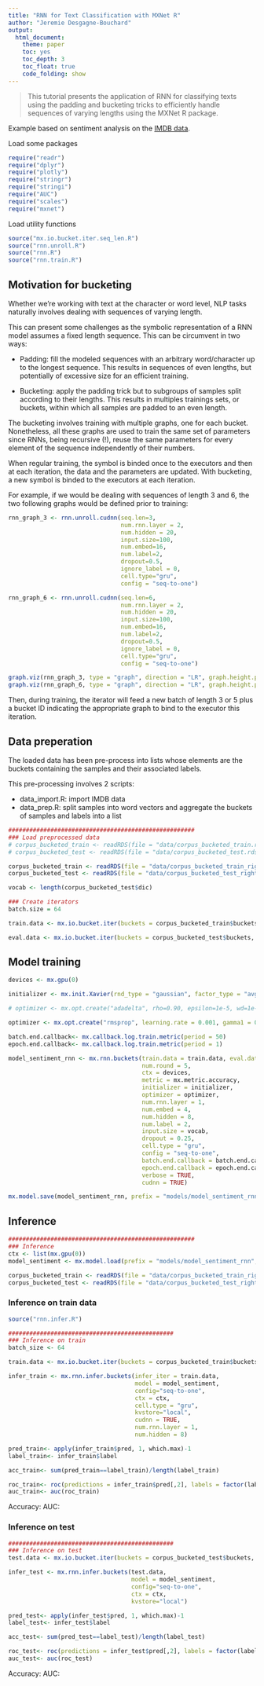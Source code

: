 ```yaml
---
title: "RNN for Text Classification with MXNet R"
author: "Jeremie Desgagne-Bouchard"
output:
  html_document:
    theme: paper
    toc: yes
    toc_depth: 3
    toc_float: true
    code_folding: show
---
```


> This tutorial presents the application of RNN for classifying texts using the padding and bucketing tricks to efficiently handle sequences of varying lengths using the MXNet R package. 

Example based on sentiment analysis on the [IMDB data](http://ai.stanford.edu/~amaas/data/sentiment/).

Load some packages

```r
require("readr")
require("dplyr")
require("plotly")
require("stringr")
require("stringi")
require("AUC")
require("scales")
require("mxnet")
```

Load utility functions

```r
source("mx.io.bucket.iter.seq_len.R")
source("rnn.unroll.R")
source("rnn.R")
source("rnn.train.R")
```

## Motivation for bucketing

Whether we're working with text at the character or word level, NLP tasks naturally involves dealing with sequences of varying length. 

This can present some challenges as the symbolic representation of a RNN model assumes a fixed length sequence. This can be circumvent in two ways: 

- Padding: fill the modeled sequences with an arbitrary word/character up to the longest sequence. This results in sequences of even lengths, but potentially of excessive size for an efficient training. 

- Bucketing: apply the padding trick but to subgroups of samples split according to their lengths. This results in multiples trainings sets, or buckets, within which all samples are padded to an even length. 

The bucketing involves training with multiple graphs, one for each bucket. Nonetheless, all these graphs are used to train the same set of parameters since RNNs, being recursive (!), reuse the same parameters for every element of the sequence independently of their numbers. 

When regular training, the symbol is binded once to the executors and then at each iteration, the data and the parameters are updated. With bucketing, a new symbol is binded to the executors at each iteration. 

For example, if we would be dealing with sequences of length 3 and 6, the two following graphs would be defined prior to training:

```r

rnn_graph_3 <- rnn.unroll.cudnn(seq.len=3, 
                                num.rnn.layer = 2, 
                                num.hidden = 20,
                                input.size=100,
                                num.embed=16, 
                                num.label=2,
                                dropout=0.5, 
                                ignore_label = 0,
                                cell.type="gru",
                                config = "seq-to-one")

rnn_graph_6 <- rnn.unroll.cudnn(seq.len=6, 
                                num.rnn.layer = 2, 
                                num.hidden = 20,
                                input.size=100,
                                num.embed=16, 
                                num.label=2,
                                dropout=0.5, 
                                ignore_label = 0,
                                cell.type="gru",
                                config = "seq-to-one")

graph.viz(rnn_graph_3, type = "graph", direction = "LR", graph.height.px = 200, graph.width.px = 700, shape=c(3, 32))
graph.viz(rnn_graph_6, type = "graph", direction = "LR", graph.height.px = 250, graph.width.px = 700, shape=c(6, 32))

```

Then, during training, the iterator will feed a new batch of length 3 or 5 plus a bucket ID indicating the appropriate graph to bind to the executor this iteration. 

## Data preperation

The loaded data has been pre-process into lists whose elements are the buckets containing the samples and their associated labels. 

This pre-processing involves 2 scripts:  
  
  - data_import.R: import IMDB data  
  - data_prep.R: split samples into word vectors and aggregate the buckets of samples and labels into a list


```r

#####################################################
### Load preprocessed data
# corpus_bucketed_train <- readRDS(file = "data/corpus_bucketed_train.rds")
# corpus_bucketed_test <- readRDS(file = "data/corpus_bucketed_test.rds")

corpus_bucketed_train <- readRDS(file = "data/corpus_bucketed_train_right_pad.rds")
corpus_bucketed_test <- readRDS(file = "data/corpus_bucketed_test_right_pad.rds")

vocab <- length(corpus_bucketed_test$dic)

### Create iterators
batch.size = 64

train.data <- mx.io.bucket.iter(buckets = corpus_bucketed_train$buckets, batch.size = batch.size, data.mask.element = 0, shuffle = TRUE)

eval.data <- mx.io.bucket.iter(buckets = corpus_bucketed_test$buckets, batch.size = batch.size, data.mask.element = 0, shuffle = FALSE)

```

## Model training

```r

devices <- mx.gpu(0)

initializer <- mx.init.Xavier(rnd_type = "gaussian", factor_type = "avg", magnitude = 2.5)

# optimizer <- mx.opt.create("adadelta", rho=0.90, epsilon=1e-5, wd=1e-5, clip_gradient=NULL, rescale.grad=1/batch_size)

optimizer <- mx.opt.create("rmsprop", learning.rate = 0.001, gamma1 = 0.95, gamma2 = 0.9, wd = 1e-5, clip_gradient=NULL, rescale.grad=1/batch.size)

batch.end.callback<- mx.callback.log.train.metric(period = 50)
epoch.end.callback<- mx.callback.log.train.metric(period = 1)

model_sentiment_rnn <- mx.rnn.buckets(train.data = train.data, eval.data = eval.data,
                                      num.round = 5, 
                                      ctx = devices, 
                                      metric = mx.metric.accuracy, 
                                      initializer = initializer, 
                                      optimizer = optimizer, 
                                      num.rnn.layer = 1, 
                                      num.embed = 4, 
                                      num.hidden = 8, 
                                      num.label = 2, 
                                      input.size = vocab, 
                                      dropout = 0.25,
                                      cell.type = "gru", 
                                      config = "seq-to-one", 
                                      batch.end.callback = batch.end.callback, 
                                      epoch.end.callback = epoch.end.callback,
                                      verbose = TRUE, 
                                      cudnn = TRUE)

mx.model.save(model_sentiment_rnn, prefix = "models/model_sentiment_rnn", iteration = 5)


```


## Inference

```r

#####################################################
### Inference
ctx <- list(mx.gpu(0))
model_sentiment <- mx.model.load(prefix = "models/model_sentiment_rnn", iteration = 5)

corpus_bucketed_train <- readRDS(file = "data/corpus_bucketed_train_right_pad.rds")
corpus_bucketed_test <- readRDS(file = "data/corpus_bucketed_test_right_pad.rds")

```


### Inference on train data

```r

source("rnn.infer.R")

###############################################
### Inference on train
batch_size <- 64

train.data <- mx.io.bucket.iter(buckets = corpus_bucketed_train$buckets, batch.size = batch.size, data.mask.element = 0, shuffle = FALSE)

infer_train <- mx.rnn.infer.buckets(infer_iter = train.data, 
                                    model = model_sentiment,
                                    config="seq-to-one",
                                    ctx = ctx, 
                                    cell.type = "gru",
                                    kvstore="local",
                                    cudnn = TRUE,
                                    num.rnn.layer = 1, 
                                    num.hidden = 8)

pred_train<- apply(infer_train$pred, 1, which.max)-1
label_train<- infer_train$label

acc_train<- sum(pred_train==label_train)/length(label_train)

roc_train<- roc(predictions = infer_train$pred[,2], labels = factor(label_train))
auc_train<- auc(roc_train)

```

Accuracy: 
AUC: 


### Inference on test

```r

###############################################
### Inference on test
test.data <- mx.io.bucket.iter(buckets = corpus_bucketed_test$buckets, batch.size = batch.size, data.mask.element = 0, shuffle = FALSE)

infer_test <- mx.rnn.infer.buckets(test.data, 
                                   model = model_sentiment,
                                   config="seq-to-one",
                                   ctx = ctx,
                                   kvstore="local")

pred_test<- apply(infer_test$pred, 1, which.max)-1
label_test<- infer_test$label

acc_test<- sum(pred_test==label_test)/length(label_test)

roc_test<- roc(predictions = infer_test$pred[,2], labels = factor(label_test))
auc_test<- auc(roc_test)

```

Accuracy: 
AUC: 

